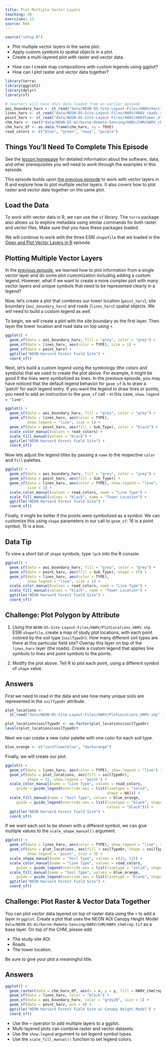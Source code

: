 ```yaml
---
title: Plot Multiple Vector Layers
teaching: 30
exercises: 15
source: Rmd
---
```


```r
source("setup.R")
```

::::::::::::::::::::::::::::::::::::::: objectives

- Plot multiple vector layers in the same plot.
- Apply custom symbols to spatial objects in a plot.
- Create a multi-layered plot with raster and vector data.

::::::::::::::::::::::::::::::::::::::::::::::::::

:::::::::::::::::::::::::::::::::::::::: questions

- How can I create map compositions with custom legends using ggplot?
- How can I plot raster and vector data together?

::::::::::::::::::::::::::::::::::::::::::::::::::

```r
library(terra)
library(ggplot2)
library(dplyr)
library(sf)
```

```r
# learners will have this data loaded from an earlier episode
aoi_boundary_harv <- st_read("data/NEON-DS-Site-Layout-Files/HARV/HarClip_UTMZ18.shp")
lines_harv <- st_read("data/NEON-DS-Site-Layout-Files/HARV/HARV_roads.shp")
point_harv <- st_read("data/NEON-DS-Site-Layout-Files/HARV/HARVtower_UTM18N.shp")
chm_harv <- rast("data/NEON-DS-Airborne-Remote-Sensing/HARV/CHM/HARV_chmCrop.tif")
chm_harv_df <- as.data.frame(chm_harv, xy = TRUE)
road_colors <- c("blue", "green", "navy", "purple")
```

::::::::::::::::::::::::::::::::::::::::::  prereq

## Things You'll Need To Complete This Episode

See the [lesson homepage](.) for detailed information about the software, data,
and other prerequisites you will need to work through the examples in this
episode.


::::::::::::::::::::::::::::::::::::::::::::::::::

This episode builds upon
[the previous episode](https://datacarpentry.org/r-raster-vector-geospatial/07-vector-shapefile-attributes-in-r)
to work with vector layers in R and explore how to plot multiple
vector layers. It also covers how to plot raster and vector data together on the
same plot.

## Load the Data

To work with vector data in R, we can use the `sf` library. The `terra`
package also allows us to explore metadata using similar commands for both
raster and vector files. Make sure that you have these packages loaded.

We will continue to work with the three ESRI `shapefile` that we loaded in the
[Open and Plot Vector Layers in R](https://datacarpentry.org/r-raster-vector-geospatial/06-vector-open-shapefile-in-r) episode.

## Plotting Multiple Vector Layers

In the [previous episode](07-vector-shapefile-attributes-in-r/), we learned how
to plot information from a single vector layer and do some plot customization
including adding a custom legend. However, what if we want to create a more
complex plot with many vector layers and unique symbols that need to be
represented clearly in a legend?

Now, let's create a plot that combines our tower location (`point_harv`), site
boundary (`aoi_boundary_harv`) and roads (`lines_harv`) spatial objects. We
will need to build a custom legend as well.

To begin, we will create a plot with the site boundary as the first layer. Then
layer the tower location and road data on top using `+`.

```r
ggplot() +
  geom_sf(data = aoi_boundary_harv, fill = "grey", color = "grey") +
  geom_sf(data = lines_harv, aes(color = TYPE), size = 1) +
  geom_sf(data = point_harv) +
  ggtitle("NEON Harvard Forest Field Site") +
  coord_sf()
```

Next, let's build a custom legend using the symbology (the colors and symbols)
that we used to create the plot above. For example, it might be good if the
lines were symbolized as lines. In the previous episode, you may have noticed
that the default legend behavior for `geom_sf` is to draw a 'patch' for each
legend entry. If you want the legend to draw lines or points, you need to add
an instruction to the `geom_sf` call - in this case, `show.legend = 'line'`.

```r
ggplot() +
  geom_sf(data = aoi_boundary_harv, fill = "grey", color = "grey") +
  geom_sf(data = lines_harv, aes(color = TYPE),
          show.legend = "line", size = 1) +
  geom_sf(data = point_harv, aes(fill = Sub_Type), color = "black") +
  scale_color_manual(values = road_colors) +
  scale_fill_manual(values = "black") +
  ggtitle("NEON Harvard Forest Field Site") +
  coord_sf()
```

Now lets adjust the legend titles by passing a `name` to the respective `color`
and `fill` palettes.

```r
ggplot() +
  geom_sf(data = aoi_boundary_harv, fill = "grey", color = "grey") +
  geom_sf(data = point_harv, aes(fill = Sub_Type)) +
  geom_sf(data = lines_harv, aes(color = TYPE), show.legend = "line",
          size = 1) +
  scale_color_manual(values = road_colors, name = "Line Type") +
  scale_fill_manual(values = "black", name = "Tower Location") +
  ggtitle("NEON Harvard Forest Field Site") +
  coord_sf()
```

Finally, it might be better if the points were symbolized as a symbol. We can
customize this using `shape` parameters in our call to `geom_sf`: 16 is a point
symbol, 15 is a box.

:::::::::::::::::::::::::::::::::::::::::  callout

## Data Tip

To view a short list of `shape` symbols,
type `?pch` into the R console.


::::::::::::::::::::::::::::::::::::::::::::::::::

```r
ggplot() +
  geom_sf(data = aoi_boundary_harv, fill = "grey", color = "grey") +
  geom_sf(data = point_harv, aes(fill = Sub_Type), shape = 15) +
  geom_sf(data = lines_harv, aes(color = TYPE),
          show.legend = "line", size = 1) +
  scale_color_manual(values = road_colors, name = "Line Type") +
  scale_fill_manual(values = "black", name = "Tower Location") +
  ggtitle("NEON Harvard Forest Field Site") +
  coord_sf()
```

:::::::::::::::::::::::::::::::::::::::  challenge

## Challenge: Plot Polygon by Attribute

1. Using the `NEON-DS-Site-Layout-Files/HARV/PlotLocations_HARV.shp` ESRI `shapefile`,
  create a map of study plot locations, with each point colored by the soil
  type (`soilTypeOr`). How many different soil types are there at this
  particular field site? Overlay this layer on top of the `lines_harv` layer
  (the roads). Create a custom legend that applies line symbols to lines and
  point symbols to the points.

2. Modify the plot above. Tell R to plot each point, using a different symbol
   of `shape` value.

:::::::::::::::  solution

## Answers

First we need to read in the data and see how many unique soils are represented
in the `soilTypeOr` attribute.

```r
plot_locations <-
  st_read("data/NEON-DS-Site-Layout-Files/HARV/PlotLocations_HARV.shp")

plot_locations$soilTypeOr <- as.factor(plot_locations$soilTypeOr)
levels(plot_locations$soilTypeOr)
```

Next we can create a new color palette with one color for each soil type.

```r
blue_orange <- c("cornflowerblue", "darkorange")
```

Finally, we will create our plot.

```r
ggplot() +
  geom_sf(data = lines_harv, aes(color = TYPE), show.legend = "line") +
  geom_sf(data = plot_locations, aes(fill = soilTypeOr),
          shape = 21, show.legend = 'point') +
  scale_color_manual(name = "Line Type", values = road_colors,
     guide = guide_legend(override.aes = list(linetype = "solid",
                                              shape = NA))) +
  scale_fill_manual(name = "Soil Type", values = blue_orange,
     guide = guide_legend(override.aes = list(linetype = "blank", shape = 21,
                                              colour = "black"))) +
  ggtitle("NEON Harvard Forest Field Site") +
  coord_sf()
```

If we want each soil to be shown with a different symbol, we can give multiple
values to the `scale_shape_manual()` argument.

```r
ggplot() +
  geom_sf(data = lines_harv, aes(color = TYPE), show.legend = "line", size = 1) +
  geom_sf(data = plot_locations, aes(fill = soilTypeOr, shape = soilTypeOr),
          show.legend = 'point', size = 3) +
  scale_shape_manual(name = "Soil Type", values = c(21, 22)) +
  scale_color_manual(name = "Line Type", values = road_colors,
     guide = guide_legend(override.aes = list(linetype = "solid", shape = NA))) +
  scale_fill_manual(name = "Soil Type", values = blue_orange,
     guide = guide_legend(override.aes = list(linetype = "blank", shape = c(21, 22), color = "black"))) +
  ggtitle("NEON Harvard Forest Field Site") +
  coord_sf()
```

:::::::::::::::::::::::::

::::::::::::::::::::::::::::::::::::::::::::::::::

:::::::::::::::::::::::::::::::::::::::  challenge

## Challenge: Plot Raster \& Vector Data Together

You can plot vector data layered on top of raster data using the `+` to add a
layer in `ggplot`. Create a plot that uses the NEON AOI Canopy Height Model
`data/NEON-DS-Airborne-Remote-Sensing/HARV/CHM/HARV_chmCrop.tif` as a base
layer. On top of the CHM, please add:

- The study site AOI.
- Roads.
- The tower location.

Be sure to give your plot a meaningful title.

:::::::::::::::  solution

## Answers

```r
ggplot() +
  geom_raster(data = chm_harv_df, aes(x = x, y = y, fill = HARV_chmCrop)) +
  geom_sf(data = lines_harv, color = "black") +
  geom_sf(data = aoi_boundary_harv, color = "grey20", size = 1) +
  geom_sf(data = point_harv, pch = 8) +
  ggtitle("NEON Harvard Forest Field Site w/ Canopy Height Model") +
  coord_sf()
```

:::::::::::::::::::::::::

::::::::::::::::::::::::::::::::::::::::::::::::::



:::::::::::::::::::::::::::::::::::::::: keypoints

- Use the `+` operator to add multiple layers to a ggplot.
- Multi-layered plots can combine raster and vector datasets.
- Use the `show.legend` argument to set legend symbol types.
- Use the `scale_fill_manual()` function to set legend colors.

::::::::::::::::::::::::::::::::::::::::::::::::::


